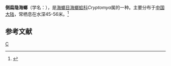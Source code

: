{{Speciesbox
| taxon = Cryptomya busoensis
| binomial_authority = Yokoyama
}}
'''侧扁隐海螂'''（学名：''{{lang|la|Cryptomya busoensis}}''），是[[海螂目|海螂目]][[海螂蛤科|海螂蛤科]]''Cryptomya''属的一种。主要分布于[[中国大陆|中国大陆]]，常栖息在水深45-56米。<ref>{{cite web|url=http://shell.sinica.edu.tw/chinese/shellbase_detail.php?science_no=3887|title=国际贝库：侧扁隐海螂|publisher=台湾贝类资料库|accessdate=2009-08-11|archive-date=2016-03-04|archive-url=https://web.archive.org/web/20160304130426/http://shell.sinica.edu.tw/chinese/shellbase_detail.php?science_no=3887|dead-url=no}}</ref>

== 参考文献 ==
{{reflist}}

{{Taxonbar}}
[[Category:海螂蛤科|C]]